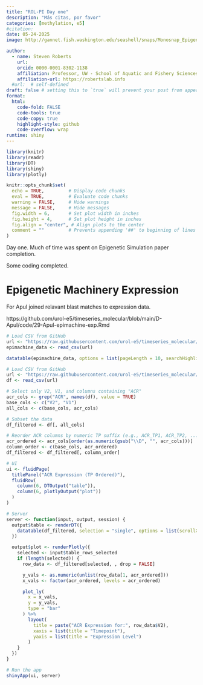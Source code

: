 ```yaml
---
title: "ROL-PI Day one"
description: "Más citas, por favor"
categories: [methylation, e5]
#citation: 
date: 05-24-2025
image: http://gannet.fish.washington.edu/seashell/snaps/Monosnap_EpigeneticsSimulationMS_-_Online_LaTeX_Editor_Overleaf_2025-05-25_07-13-14.png # finding a good image

author:
  - name: Steven Roberts
    url: 
    orcid: 0000-0001-8302-1138
    affiliation: Professor, UW - School of Aquatic and Fishery Sciences
    affiliation-url: https://robertslab.info
  #url:  # self-defined
draft: false # setting this to `true` will prevent your post from appearing on your listing page until you're ready!
format:
  html:
    code-fold: FALSE
    code-tools: true
    code-copy: true
    highlight-style: github
    code-overflow: wrap
runtime: shiny
---
```



```r
library(knitr)
library(readr)
library(DT)
library(shiny)
library(plotly)

knitr::opts_chunk$set(
  echo = TRUE,         # Display code chunks
  eval = TRUE,         # Evaluate code chunks
  warning = FALSE,     # Hide warnings
  message = FALSE,     # Hide messages
  fig.width = 6,       # Set plot width in inches
  fig.height = 4,      # Set plot height in inches
  fig.align = "center", # Align plots to the center
  comment = ""         # Prevents appending '##' to beginning of lines in code output
)
```


Day one. Much of time was spent on Epigenetic Simulation paper completion.

Some coding completed. 

# Epigenetic Machinery Expression

For Apul joined relavant blast matches to expression data.

https://github.com/urol-e5/timeseries_molecular/blob/main/D-Apul/code/29-Apul-epimachine-exp.Rmd

```r


# Load CSV from GitHub
url <- "https://raw.githubusercontent.com/urol-e5/timeseries_molecular/refs/heads/main/D-Apul/output/29-Apul-epimachine-exp/Apul-epimachine-expression.csv"
epimachine_data <- read_csv(url)
```
```r
datatable(epimachine_data, options = list(pageLength = 10, searchHighlight = TRUE), filter = "top")
```

```r
# Load CSV from GitHub
url <- "https://raw.githubusercontent.com/urol-e5/timeseries_molecular/refs/heads/main/D-Apul/output/29-Apul-epimachine-exp/Apul-epimachine-expression.csv"
df <- read_csv(url)

# Select only V2, V1, and columns containing "ACR"
acr_cols <- grep("ACR", names(df), value = TRUE)
base_cols <- c("V2", "V1")
all_cols <- c(base_cols, acr_cols)

# Subset the data
df_filtered <- df[, all_cols]

# Reorder ACR columns by numeric TP suffix (e.g., ACR_TP1, ACR_TP2, ...)
acr_ordered <- acr_cols[order(as.numeric(gsub("\\D", "", acr_cols)))]
column_order <- c(base_cols, acr_ordered)
df_filtered <- df_filtered[, column_order]

# UI
ui <- fluidPage(
  titlePanel("ACR Expression (TP Ordered)"),
  fluidRow(
    column(6, DTOutput("table")),
    column(6, plotlyOutput("plot"))
  )
)

# Server
server <- function(input, output, session) {
  output$table <- renderDT({
    datatable(df_filtered, selection = "single", options = list(scrollX = TRUE))
  })

  output$plot <- renderPlotly({
    selected <- input$table_rows_selected
    if (length(selected)) {
      row_data <- df_filtered[selected, , drop = FALSE]

      y_vals <- as.numeric(unlist(row_data[1, acr_ordered]))
      x_vals <- factor(acr_ordered, levels = acr_ordered)

      plot_ly(
        x = x_vals,
        y = y_vals,
        type = "bar"
      ) %>%
        layout(
          title = paste("ACR Expression for:", row_data$V2),
          xaxis = list(title = "Timepoint"),
          yaxis = list(title = "Expression Level")
        )
    }
  })
}

# Run the app
shinyApp(ui, server)

```


